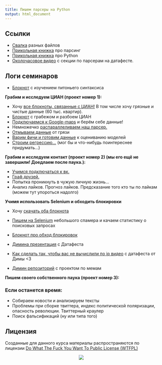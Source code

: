 ```yaml
---
title: Пишем парсеры на Python
output: html_document
---
```


## Ссылки

* [Свалка](https://github.com/FUlyankin/Parsers) разных файлов
* [Прикольная книжка](https://github.com/FUlyankin/Parsers/raw/master/Ryan_Mitchell_Web_Scraping_with_Python-_Collecting_Data_from_the_Modern_Web_2015.pdf) про парсинг
* [Прикольная книжка](https://github.com/FUlyankin/Parsers/raw/master/Python_Cookbook_3rd_Edition_proglib.pdf) про Python 
* [Околочасовое видео](https://it.mail.ru/video/954/) с секции по парсерам на датафесте.


## Логи семинаров 
  * [Блокнот](http://nbviewer.jupyter.org/github/Fulyankin/Parsers/blob/master/sems/2_CIAN/1_Python_intro.ipynb) с изучением питоньего синтаксиса

**Грабим и исследуем ЦИАН (проект номер 1):**

  * Хочу [все блокноты, связанные с ЦИАН!](https://github.com/FUlyankin/Parsers/raw/master/sems/2_CIAN.zip) В том числе хочу грязные и чистые данные (60 тыс. квартир). 
  * [Блокнот](http://nbviewer.jupyter.org/github/Fulyankin/Parsers/blob/master/sems/2_CIAN/2.1%20CIAN_parser.ipynb) с грабежом и разбоем ЦИАН
  * [Подключаемся к Google-maps](http://nbviewer.jupyter.org/github/Fulyankin/Parsers/blob/master/sems/2_CIAN/2.2%20CIAN_google_maps_API.ipynb) и берём себе данные!
  * Немножечко [распараллеливаем наш парсер.](http://nbviewer.jupyter.org/github/Fulyankin/Parsers/blob/master/sems/2_CIAN/2.3%20Parallel_CIAN.ipynb)
  * [Отмываем данные](http://nbviewer.jupyter.org/github/Fulyankin/Parsers/blob/master/sems/2_CIAN/2.4%20CIAN_clean_data.ipynb) от грязи 
  * [Варим фичи и готовим данные](http://nbviewer.jupyter.org/github/Fulyankin/Parsers/blob/master/sems/2_CIAN/2.5%20CIAN_%D0%92%D0%B0%D1%80%D0%BA%D0%B0_%D1%84%D0%B8%D1%87.ipynb) к оцениванию моделей
  * [Строим регрессию...](http://nbviewer.jupyter.org/github/Fulyankin/Parsers/blob/master/sems/2_CIAN/2.6%20CIAN_ML.ipynb) (мог бы и что-нибудь поинтереснее придумать...) 

**Грабим и исследуем контакт (проект номер 2) (мы его ещё не завершили! Доедлаем после паука.):**

  * [Учимся подключаться к вк.](http://nbviewer.jupyter.org/github/Fulyankin/Parsers/blob/master/sems/3_vk%20(in%20progress)/3.1%20Vk_Durov_verni_stenu.ipynb)
  * [Граф друзей.](http://nbviewer.jupyter.org/github/Fulyankin/Parsers/blob/master/sems/3_vk%20(in%20progress)/3.2%20Vk_friends_graph.ipynb)
  * Попытка проникнуть в чужую личную жизнь...
  * Анализ лайков. Прогноз лайков. Предсказание того кто ты по лайкам (можем тут упороться надолго)

**Учимя использовать Selenium и обходить блокировки**
  
  * Хочу [скачать оба блокнота](https://github.com/FUlyankin/Parsers/raw/master/sems/4_Selenium_and_Tor.zip)
  * [Пишем на Selenium](http://nbviewer.jupyter.org/github/Fulyankin/Parsers/blob/master/sems/4_Selenium_and_Tor/4.1%20Selenium%20.ipynb) небольшого спамера и качаем статистику о поисковых запросах
  * [Блокнот про обход блокировок](http://nbviewer.jupyter.org/github/Fulyankin/Parsers/blob/master/sems/4_Selenium_and_Tor/4.2%20po%20IP%20zabanu.ipynb)

  * [Димина презентация](https://github.com/FUlyankin/Parsers/raw/master/Po_ai_774_pi_vychislyu_33.pdf) с Датафеста
  * [Как сделать так, чтобы вас не вычислили по ip видео](https://it.mail.ru/video/933/) с датафеста от Димы <3
  * [Димин репозиторий](https://github.com/DmitrySerg/memology) с проектом по мемам 


**Пишем своего собственного паука (проект номер 3):**


### Если останется время:
   * Собираем новости и анализируем тексты
   * Проблемы при сборке твиттера, индекс политической поляризации, опасность революции. Твиттерный краулер
   * Поиск фальсификаций (ну или типа того)



Лицензия
----------
Созданные для данного курса материалы распространяются по лицензии [Do What The Fuck You Want To Public License (WTFPL)](http://www.wtfpl.net/)


<center>
![](https://pp.vk.me/c628518/v628518275/387e/jkyZ06tAVpE.jpg)
</center>





